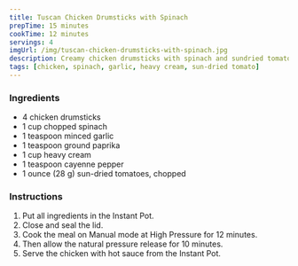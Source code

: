 ```yaml
---
title: Tuscan Chicken Drumsticks with Spinach
prepTime: 15 minutes
cookTime: 12 minutes
servings: 4
imgUrl: /img/tuscan-chicken-drumsticks-with-spinach.jpg
description: Creamy chicken drumsticks with spinach and sundried tomatos
tags: [chicken, spinach, garlic, heavy cream, sun-dried tomato]
---
```


### Ingredients

- 4 chicken drumsticks
- 1 cup chopped spinach
- 1 teaspoon minced garlic
- 1 teaspoon ground paprika
- 1 cup heavy cream
- 1 teaspoon cayenne pepper
- 1 ounce (28 g) sun-dried tomatoes, chopped

### Instructions

1. Put all ingredients in the Instant Pot.
1. Close and seal the lid.
1. Cook the meal on Manual mode at High Pressure for 12 minutes.
1. Then allow the natural pressure release for 10 minutes.
1. Serve the chicken with hot sauce from the Instant Pot.
